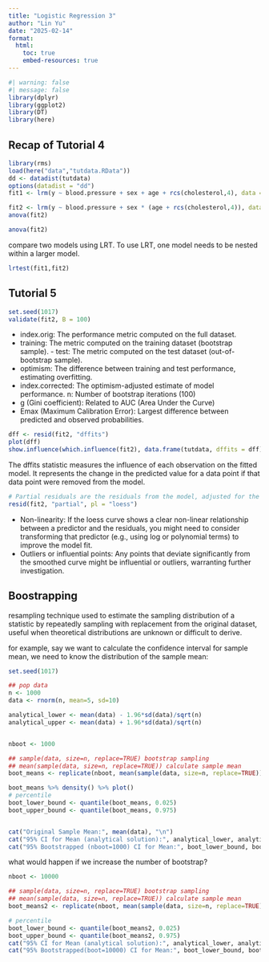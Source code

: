 ```yaml
---
title: "Logistic Regression 3"
author: "Lin Yu"
date: "2025-02-14"
format: 
  html: 
    toc: true
    embed-resources: true
---
```


```r
#| warning: false
#| message: false
library(dplyr)
library(ggplot2)
library(DT)
library(here)
```

## Recap of Tutorial 4

```r
library(rms)
load(here("data","tutdata.RData"))
dd <- datadist(tutdata)
options(datadist = "dd")
fit1 <- lrm(y ~ blood.pressure + sex + age + rcs(cholesterol,4), data = tutdata)
```

```r
fit2 <- lrm(y ~ blood.pressure + sex * (age + rcs(cholesterol,4)), data = tutdata,x=TRUE, y= TRUE)
anova(fit2)

anova(fit2)
```

compare two models using LRT. To use LRT, one model needs to be nested within a larger model.

```r
lrtest(fit1,fit2)
```


##  Tutorial 5

```r
set.seed(1017)
validate(fit2, B = 100)
```

- index.orig: The performance metric computed on the full dataset.        
- training: The metric computed on the training dataset (bootstrap sample).   - test: The metric computed on the test dataset (out-of-bootstrap sample).    
- optimism: The difference between training and test performance, estimating overfitting.            
- index.corrected: The optimism-adjusted estimate of model performance.
n: Number of bootstrap iterations (100)     
- g (Gini coefficient): Related to AUC (Area Under the Curve)
- Emax (Maximum Calibration Error): Largest difference between predicted and observed probabilities.

```r
dff <- resid(fit2, "dffits")
plot(dff)
show.influence(which.influence(fit2), data.frame(tutdata, dffits = dff), report = c("dffits"))

```

The dffits statistic measures the influence of each observation on the fitted model. It represents the change in the predicted value for a data point if that data point were removed from the model.
```r
# Partial residuals are the residuals from the model, adjusted for the effect of the predictors that are not of primary interest
resid(fit2, "partial", pl = "loess")
```

- Non-linearity: If the loess curve shows a clear non-linear relationship between a predictor and the residuals, you might need to consider transforming that predictor (e.g., using log or polynomial terms) to improve the model fit.        
- Outliers or influential points: Any points that deviate significantly from the smoothed curve might be influential or outliers, warranting further investigation.       

## Boostrapping

resampling technique used to estimate the sampling distribution of a statistic by repeatedly sampling with replacement from the original dataset, useful when theoretical distributions are unknown or difficult to derive.

for example, say we want to calculate the confidence interval for sample mean, we need to know the distribution of the sample mean:

```r

set.seed(1017)

## pop data
n <- 1000
data <- rnorm(n, mean=5, sd=10) 

analytical_lower <- mean(data) - 1.96*sd(data)/sqrt(n)
analytical_upper <- mean(data) + 1.96*sd(data)/sqrt(n)


nboot <- 1000

## sample(data, size=n, replace=TRUE) bootstrap sampling
## mean(sample(data, size=n, replace=TRUE)) calculate sample mean
boot_means <- replicate(nboot, mean(sample(data, size=n, replace=TRUE)))

boot_means %>% density() %>% plot()
# percentile 
boot_lower_bound <- quantile(boot_means, 0.025)
boot_upper_bound <- quantile(boot_means, 0.975)


cat("Original Sample Mean:", mean(data), "\n")
cat("95% CI for Mean (analytical solution):", analytical_lower, analytical_upper, "\n")
cat("95% Bootstrapped (nboot=1000) CI for Mean:", boot_lower_bound, boot_upper_bound, "\n")
```

what would happen if we increase the number of bootstrap?
```r
nboot <- 10000

## sample(data, size=n, replace=TRUE) bootstrap sampling
## mean(sample(data, size=n, replace=TRUE)) calculate sample mean
boot_means2 <- replicate(nboot, mean(sample(data, size=n, replace=TRUE)))

# percentile 
boot_lower_bound <- quantile(boot_means2, 0.025)
boot_upper_bound <- quantile(boot_means2, 0.975)
cat("95% CI for Mean (analytical solution):", analytical_lower, analytical_upper, "\n")
cat("95% Bootstrapped(boot=10000) CI for Mean:", boot_lower_bound, boot_upper_bound, "\n")
```




